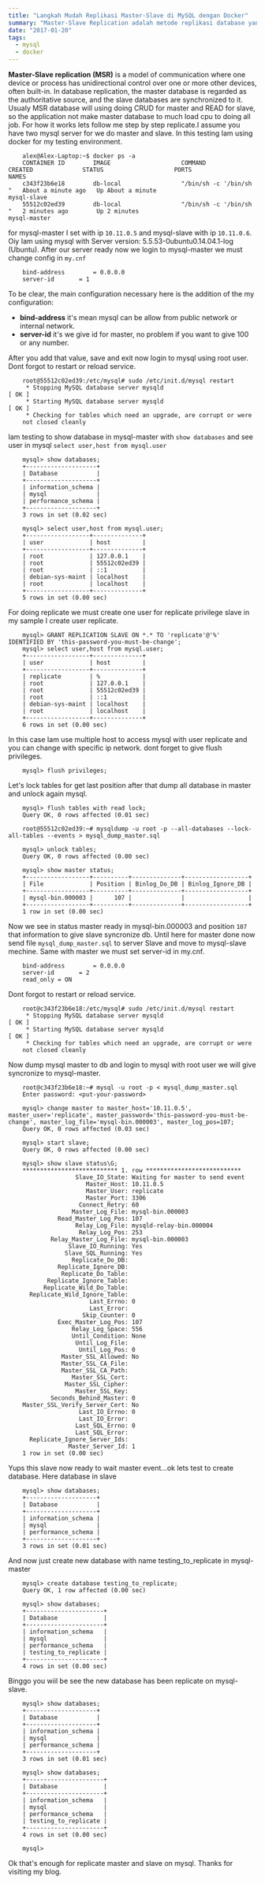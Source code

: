 ```yaml
---
title: "Langkah Mudah Replikasi Master-Slave di MySQL dengan Docker"
summary: "Master-Slave Replication adalah metode replikasi database yang memungkinkan satu server (master) mengontrol replikasi data ke satu atau lebih server lainnya (slave). Dengan konfigurasi ini, proses read dapat dibebankan ke slave, sehingga mengurangi beban kerja di server master."
date: "2017-01-20"
tags:
  - mysql
  - docker
---
```


**Master-Slave replication (MSR)** is a model of communication where one device or process has unidirectional control over one or more other devices, often built-in. In database replication, the master database is regarded as the authoritative source, and the slave databases are synchronized to it. Usualy MSR database will using doing CRUD for master and READ for slave, so the application not make master database to much load cpu to doing all job. For how it works lets follow me step by step replicate.I assume you have two mysql server for we do master and slave. In this testing Iam using docker for my testing environment.

```shell
    alex@Alex-Laptop:~$ docker ps -a
    CONTAINER ID        IMAGE                    COMMAND                  CREATED              STATUS                    PORTS               NAMES
    c343f23b6e18        db-local                 "/bin/sh -c '/bin/sh "   About a minute ago   Up About a minute                             mysql-slave
    55512c02ed39        db-local                 "/bin/sh -c '/bin/sh "   2 minutes ago        Up 2 minutes                                  mysql-master
```

for mysql-master I set with ip `10.11.0.5` and mysql-slave with ip `10.11.0.6`. Oiy Iam using mysql with Server version: 5.5.53-0ubuntu0.14.04.1-log (Ubuntu). After our server ready now we login to mysql-master we must change config in `my.cnf`

```shell
    bind-address        = 0.0.0.0
    server-id       = 1
```

To be clear, the main configuration necessary here is the addition of the my configuration:

*   **bind-address** it's mean mysql can be allow from public network or internal network.
*   **server-id** it's we give id for master, no problem if you want to give 100 or any number.

After you add that value, save and exit now login to mysql using root user. Dont forgot to restart or reload service.
```shell
    root@55512c02ed39:/etc/mysql# sudo /etc/init.d/mysql restart
     * Stopping MySQL database server mysqld                                                                                                                                                                                                                        [ OK ]
     * Starting MySQL database server mysqld                                                                                                                                                                                                                        [ OK ]
     * Checking for tables which need an upgrade, are corrupt or were
    not closed cleanly
```

Iam testing to show database in mysql-master with `show databases` and see user in mysql `select user,host from mysql.user`

```shell
    mysql> show databases;
    +--------------------+
    | Database           |
    +--------------------+
    | information_schema |
    | mysql              |
    | performance_schema |
    +--------------------+
    3 rows in set (0.02 sec)

    mysql> select user,host from mysql.user;
    +------------------+--------------+
    | user             | host         |
    +------------------+--------------+
    | root             | 127.0.0.1    |
    | root             | 55512c02ed39 |
    | root             | ::1          |
    | debian-sys-maint | localhost    |
    | root             | localhost    |
    +------------------+--------------+
    5 rows in set (0.00 sec)
```

For doing replicate we must create one user for replicate privilege slave in my sample I create user replicate.

```shell
    mysql> GRANT REPLICATION SLAVE ON *.* TO 'replicate'@'%' IDENTIFIED BY 'this-password-you-must-be-change';
    mysql> select user,host from mysql.user;
    +------------------+--------------+
    | user             | host         |
    +------------------+--------------+
    | replicate        | %            |
    | root             | 127.0.0.1    |
    | root             | 55512c02ed39 |
    | root             | ::1          |
    | debian-sys-maint | localhost    |
    | root             | localhost    |
    +------------------+--------------+
    6 rows in set (0.00 sec)
```

In this case Iam use multiple host to access mysql with user replicate and you can change with specific ip network. dont forget to give flush privileges.

```shell
    mysql> flush privileges;
```

Let's lock tables for get last position after that dump all database in master and unlock again mysql.

```shell
    mysql> flush tables with read lock;
    Query OK, 0 rows affected (0.01 sec)

    root@55512c02ed39:~# mysqldump -u root -p --all-databases --lock-all-tables --events > mysql_dump_master.sql

    mysql> unlock tables;
    Query OK, 0 rows affected (0.00 sec)

    mysql> show master status;
    +------------------+----------+--------------+------------------+
    | File             | Position | Binlog_Do_DB | Binlog_Ignore_DB |
    +------------------+----------+--------------+------------------+
    | mysql-bin.000003 |      107 |              |                  |
    +------------------+----------+--------------+------------------+
    1 row in set (0.00 sec)
```

Now we see in status master ready in mysql-bin.000003 and position `107` that information to give slave syncronize db. Until here for master done now send file `mysql_dump_master.sql` to server Slave and move to mysql-slave mechine. Same with master we must set server-id in my.cnf.

```shell
    bind-address        = 0.0.0.0
    server-id       = 2
    read_only = ON
```

Dont forgot to restart or reload service.

```shell
    root@c343f23b6e18:/etc/mysql# sudo /etc/init.d/mysql restart
     * Stopping MySQL database server mysqld                                                                                                                                                                                                                        [ OK ]
     * Starting MySQL database server mysqld                                                                                                                                                                                                                        [ OK ]
     * Checking for tables which need an upgrade, are corrupt or were
    not closed cleanly
```

Now dump mysql master to db and login to mysql with root user we will give syncronize to mysql-master.

```shell
    root@c343f23b6e18:~# mysql -u root -p < mysql_dump_master.sql
    Enter password: <put-your-password>

    mysql> change master to master_host='10.11.0.5', master_user='replicate', master_password='this-password-you-must-be-change', master_log_file='mysql-bin.000003', master_log_pos=107;
    Query OK, 0 rows affected (0.03 sec)

    mysql> start slave;
    Query OK, 0 rows affected (0.00 sec)

    mysql> show slave status\G;
    *************************** 1. row ***************************
                   Slave_IO_State: Waiting for master to send event
                      Master_Host: 10.11.0.5
                      Master_User: replicate
                      Master_Port: 3306
                    Connect_Retry: 60
                  Master_Log_File: mysql-bin.000003
              Read_Master_Log_Pos: 107
                   Relay_Log_File: mysqld-relay-bin.000004
                    Relay_Log_Pos: 253
            Relay_Master_Log_File: mysql-bin.000003
                 Slave_IO_Running: Yes
                Slave_SQL_Running: Yes
                  Replicate_Do_DB:
              Replicate_Ignore_DB:
               Replicate_Do_Table:
           Replicate_Ignore_Table:
          Replicate_Wild_Do_Table:
      Replicate_Wild_Ignore_Table:
                       Last_Errno: 0
                       Last_Error:
                     Skip_Counter: 0
              Exec_Master_Log_Pos: 107
                  Relay_Log_Space: 556
                  Until_Condition: None
                   Until_Log_File:
                    Until_Log_Pos: 0
               Master_SSL_Allowed: No
               Master_SSL_CA_File:
               Master_SSL_CA_Path:
                  Master_SSL_Cert:
                Master_SSL_Cipher:
                   Master_SSL_Key:
            Seconds_Behind_Master: 0
    Master_SSL_Verify_Server_Cert: No
                    Last_IO_Errno: 0
                    Last_IO_Error:
                   Last_SQL_Errno: 0
                   Last_SQL_Error:
      Replicate_Ignore_Server_Ids:
                 Master_Server_Id: 1
    1 row in set (0.00 sec)

```

Yups this slave now ready to wait master event...ok lets test to create database. Here database in slave
```shell
    mysql> show databases;
    +--------------------+
    | Database           |
    +--------------------+
    | information_schema |
    | mysql              |
    | performance_schema |
    +--------------------+
    3 rows in set (0.01 sec)
```

And now just create new database with name testing\_to\_replicate in mysql-master

```shell
    mysql> create database testing_to_replicate;
    Query OK, 1 row affected (0.00 sec)

    mysql> show databases;
    +----------------------+
    | Database             |
    +----------------------+
    | information_schema   |
    | mysql                |
    | performance_schema   |
    | testing_to_replicate |
    +----------------------+
    4 rows in set (0.00 sec)
```

Binggo you wiil be see the new database has been replicate on mysql-slave.

```shell
    mysql> show databases;
    +--------------------+
    | Database           |
    +--------------------+
    | information_schema |
    | mysql              |
    | performance_schema |
    +--------------------+
    3 rows in set (0.01 sec)

    mysql> show databases;
    +----------------------+
    | Database             |
    +----------------------+
    | information_schema   |
    | mysql                |
    | performance_schema   |
    | testing_to_replicate |
    +----------------------+
    4 rows in set (0.00 sec)

    mysql>
```
Ok that's enough for replicate master and slave on mysql. Thanks for visiting my blog.
